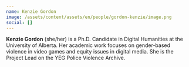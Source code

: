 ```yaml
---
name: Kenzie Gordon
image: /assets/content/assets/en/people/gordon-kenzie/image.png
social: []
---
```

**Kenzie Gordon** (she/her) is a Ph.D. Candidate in Digital Humanities at the University of Alberta. Her academic work focuses on gender-based violence in video games and equity issues in digital media. She is the Project Lead on the YEG Police Violence Archive.
